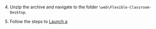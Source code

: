 <PlatformWrapper platform="web">

4. Unzip the archive and navigate to the folder `\web\Flexible-Classroom-Desktop`.

5. Follow the steps to [Launch a <Vg k="FC" />](./get-started/#implement-a-flexible-classroom)

</PlatformWrapper>
